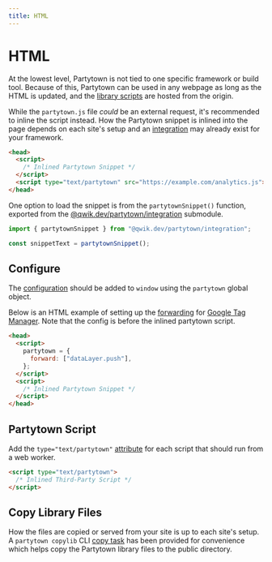 ```yaml
---
title: HTML
---
```


# HTML

At the lowest level, Partytown is not tied to one specific framework or build tool. Because of this, Partytown can be used in any webpage as long as the HTML is updated, and the [library scripts](/copy-library-files) are hosted from the origin.

While the `partytown.js` file _could_ be an external request, it's recommended to inline the script instead. How the Partytown snippet is inlined into the page depends on each site's setup and an [integration](/integrations) may already exist for your framework.

```html
<head>
  <script>
    /* Inlined Partytown Snippet */
  </script>
  <script type="text/partytown" src="https://example.com/analytics.js"></script>
</head>
```

One option to load the snippet is from the `partytownSnippet()` function, exported from the [@qwik.dev/partytown/integration](/distribution#builderiopartytownintegration) submodule.

```js
import { partytownSnippet } from "@qwik.dev/partytown/integration";

const snippetText = partytownSnippet();
```

## Configure

The [configuration](/configuration) should be added to `window` using the `partytown` global object.

Below is an HTML example of setting up the [forwarding](/forwarding-events) for [Google Tag Manager](/google-tag-manager). Note that the config is before the inlined partytown script.

```html
<head>
  <script>
    partytown = {
      forward: ["dataLayer.push"],
    };
  </script>
  <script>
    /* Inlined Partytown Snippet */
  </script>
</head>
```

## Partytown Script

Add the `type="text/partytown"` [attribute](/partytown-scripts) for each script that should run from a web worker.

```html
<script type="text/partytown">
  /* Inlined Third-Party Script */
</script>
```

## Copy Library Files

How the files are copied or served from your site is up to each site's setup. A `partytown copylib` CLI [copy task](/copy-library-files) has been provided for convenience which helps copy the Partytown library files to the public directory.
